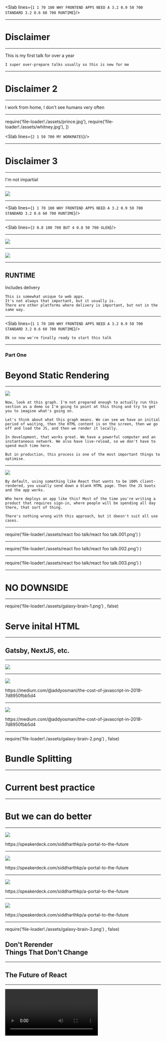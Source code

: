 


<Head>
  <title>Why Frontend Apps Need a Standard Runtime</title>
</Head>

<Slab lines={`
  1 1 70 100 WHY FRONTEND APPS NEED A
  3.2 0.9 50 700 STANDARD
  3.2 0.6 60 700 RUNTIME
`}/>

---

# Disclaimer

---

This is my first talk for over a year


```notes
I super over-prepare talks usually so this is new for me
```

---

# Disclaimer 2

---

I work from home, I don't see humans very often

---

  require('file-loader!./assets/prince.jpg'),
  require('file-loader!./assets/whitney.jpg'),
])

<Slab lines={`
  2 1 50 700 MY WORKMATES
`}/>

---

# Disclaimer 3

---

I'm not impartial

---


![](./assets/logo.svg)

---

<Slab lines={`
  1 1 70 100 WHY FRONTEND APPS NEED A
  3.2 0.9 50 700 STANDARD
  3.2 0.6 60 700 RUNTIME
`}/>

---

<Slab lines={`
  3 0.8 100 700 BUT
  4 0.8 50 700 GLEN
`}/>

---

![](./assets/browsers.png)

---


![](./assets/waterfall.png)

---

## RUNTIME

Includes delivery

```notes
This is somewhat unique to web apps.
It's not always that important, but it usually is.
There are other platforms where delivery is important, but not in the same way.
```

---

<Slab lines={`
  1 1 70 100 WHY FRONTEND APPS NEED A
  3.2 0.9 50 700 STANDARD
  3.2 0.6 60 700 RUNTIME
`}/>

```notes
Ok so now we're finally ready to start this talk 
```

---

### Part One
# Beyond Static Rendering

---


![](./assets/waterfall.png)

```notes
Now, look at this graph. I'm not prepared enough to actually run this section as a demo so I'm going to point at this thing and try to get you to imagine what's going on.

Let's think about what this graph means. We can see we have an initial period of waiting, then the HTML content is on the screen, then we go off and load the JS, and then we render it locally.

In development, that works great. We have a powerful computer and an instantaneous network. We also have live-reload, so we don't have to spend much time here.

But in production, this process is one of the most important things to optimise.
```

---


![](./assets/waterfall-1.png)

```notes
By default, using something like React that wants to be 100% client-rendered, you usually send down a blank HTML page. Then the JS boots and the app works.

Who here deploys an app like this? Most of the time you're writing a product that requires sign-in, where people will be spending all day there, that sort of thing.

There's nothing wrong with this approach, but it doesn't suit all use cases.
```

---

  require('file-loader!./assets/react foo talk/react foo talk.001.png')
)

---

  require('file-loader!./assets/react foo talk/react foo talk.002.png')
)

---

  require('file-loader!./assets/react foo talk/react foo talk.003.png')
)

---

# NO DOWNSIDE

---

  require('file-loader!./assets/galaxy-brain-1.png')
, false)

# Serve inital HTML

---

## Gatsby, NextJS, etc.

---


![](./assets/waterfall-2.png)

---


![](./assets/tti.gif)

<figcaption>
  https://medium.com/@addyosmani/the-cost-of-javascript-in-2018-7d8950fbb5d4
</figcaption>

---


![](./assets/javascript-processing-times.png)

<figcaption>
  https://medium.com/@addyosmani/the-cost-of-javascript-in-2018-7d8950fbb5d4
</figcaption>

---

  require('file-loader!./assets/galaxy-brain-2.png')
, false)

# Bundle Splitting

---

# Current best practice

---

# But we can do better

---


![](./assets/portals-1.jpg)

<figcaption>
  https://speakerdeck.com/siddharthkp/a-portal-to-the-future
</figcaption>

---


![](./assets/portals-2.jpg)

<figcaption>
  https://speakerdeck.com/siddharthkp/a-portal-to-the-future
</figcaption>

---


![](./assets/portals-3.jpg)

<figcaption>
  https://speakerdeck.com/siddharthkp/a-portal-to-the-future
</figcaption>

---


![](./assets/portals-4.jpg)

<figcaption>
  https://speakerdeck.com/siddharthkp/a-portal-to-the-future
</figcaption>

---

  require('file-loader!./assets/galaxy-brain-3.png')
, false)

## Don't Rerender<br/>Things That Don't Change

---

## The Future of React

---

<Video videoId="eF7Ca06u58w"/>

---


<Tweet id="1057420260242931713" options={{conversation: 'none' }}/>

---

  require('file-loader!./assets/galaxy-brain-4.png')
, false)

---

  require('file-loader!./assets/galaxy-brain-4.png')
, false)

## Whatever the hell that just was

---

## React's Future is Server-Side

---

### Part Two
# Hosting Dynamic Frontend Apps

---

# Hosting Static Apps

* Simple
* Portable
* Can't really fail<br/>(You can still ship broken code tho)
* Scalable
* Efficient

```notes
We can get all these for dynamic too
```

---

# Host your own?

* Simple 🤷‍♂️
* Portable 🙂
* Can't really fail ❌
* Scalable 😬
* Efficient 😬

---

# Serverless?

---

```js
exports.myHandler = async function(event, context) {
   // Called once per request
}
```

---

  require('file-loader!./assets/fire-its-hot.png')
, false)

---


#### Netlify Functions

![](./assets/netlify-functions.png)

<figcaption>
  https://www.netlify.com/docs/functions/
</figcaption>

---


#### Now 2.0

![](./assets/now-1.png)

<figcaption>
  https://zeit.co/blog/now-2
</figcaption>

---


#### Now 2.0

![](./assets/now-2.png)

<figcaption>
  https://zeit.co/blog/now-2
</figcaption>

---


#### Now 2.0

![](./assets/now-3.png)

<figcaption>
  https://zeit.co/blog/now-2
</figcaption>

---

# Problems in 🏝

---

> *[Lambda]* isn’t running your code in any environment more lightweight than running Node on your own machines.
> 
> What it does do is auto-scale those processes (somewhat clumsily). **That auto-scaling creates cold-starts**.

<figcaption>
  https://blog.cloudflare.com/cloud-computing-without-containers/
</figcaption>

---

> Cold starts happen **once** for<br/>each **concurrent execution** of your function.

<figcaption>
  https://hackernoon.com/im-afraid-you-re-thinking-about-aws-lambda-cold-starts-all-wrong-7d907f278a4f
</figcaption>

---


![](./assets/cold-start-serial.png)

<figcaption>
  https://hackernoon.com/im-afraid-you-re-thinking-about-aws-lambda-cold-starts-all-wrong-7d907f278a4f
</figcaption>

---


![](./assets/cold-start-parallel.png)

<figcaption>
  https://hackernoon.com/im-afraid-you-re-thinking-about-aws-lambda-cold-starts-all-wrong-7d907f278a4f
</figcaption>

---

# Serverless

* Simple 🤷‍♂️
* Portable 🤗
* Can't really fail 🤗
* Scalable 😬
* Efficient ❌

---

  require('file-loader!./assets/galaxy-brain-5.png')
, false)

## SERVERLESS<br/>SPECIFICALLY FOR FRONTEND

---

### Part Three
# Introducing<br/>Frontend Application Bundles (FABs)

---

### Part Three
# Introducing*<br/>Frontend Application Bundles (FABs)

\* super not ready to use yet, pls don't @ me

---

# Disclaimer 4

There's nothing worse than somebody coming up to talk about something that sounds cool that doesn't exist yet.<br/>Anyway sorry.

---

## Container format

* Originally product-specific `linc-vm`
* Full node environment isolation using `vm2`
* Possible to escape, also a little slow

---

## 💪 V8:Isolate

* JS-specific (not Node) isolation

---

## FAB specification

* Single file (.fab)
* Immutable (untouched once built)
* Fingerprinted (production settings included)
* Injectable (settings overridable per-request)
* Portable (hosted anywhere)

---


<CodeSurfer
  title="FAB file format"
  code={`my-app.b1c53da6.fab
  ├── settings.json
  ├── runtime.js
  └── _assets
        ├── js
        │   ├── main.7fcd9566.js
        │   └── ...
        └── media
            ├── logo_default.e925f90a.svg
            └── ...`}
  lang="text"
  showNumbers={false}
  theme={vsDark}
  steps={[
    {},
    { lines: [1], notes: "Zipped using @fab/deterministic-zip" },
    { lines: [2], notes: "Production environment variables" },
    { lines: [3], notes: "V8-isolate JS bundle of entire app" },
    { range: [4, 10], notes: "All static assets for release included" },
  ]}
/>

---
